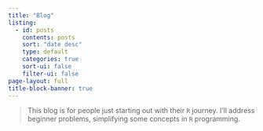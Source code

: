 ```yaml
---
title: "Blog"
listing:
  - id: posts
    contents: posts
    sort: "date desc"
    type: default
    categories: true
    sort-ui: false
    filter-ui: false
page-layout: full
title-block-banner: true
---
```



>This blog is for people just starting out with their `R` journey.
I'll address beginner problems, simplifying some concepts in `R` programming. 
